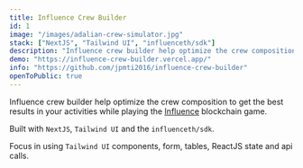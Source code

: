 ```yaml
---
title: Influence Crew Builder
id: 1
image: "/images/adalian-crew-simulator.jpg"
stack: ["NextJS", "Tailwind UI", "influenceth/sdk"]
description: "Influence crew builder help optimize the crew composition to get the best result in your activities."
demo: "https://influence-crew-builder.vercel.app/"
info: "https://github.com/jpmti2016/influence-crew-builder"
openToPublic: true
---
```


Influence crew builder help optimize the crew composition to get the best results in your activities while playing the [Influence](https://www.influenceth.io/) blockchain game.

Built with `NextJS`, `Tailwind UI` and the `influenceth/sdk`.

Focus in using `Tailwind UI` components, form, tables, ReactJS state and api calls.
